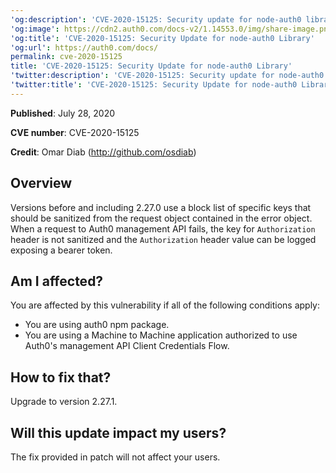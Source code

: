 ---
'og:description': 'CVE-2020-15125: Security update for node-auth0 library'
'og:image': https://cdn2.auth0.com/docs-v2/1.14553.0/img/share-image.png
'og:title': 'CVE-2020-15125: Security Update for node-auth0 Library'
'og:url': https://auth0.com/docs/
permalink: cve-2020-15125
title: 'CVE-2020-15125: Security Update for node-auth0 Library'
'twitter:description': 'CVE-2020-15125: Security update for node-auth0 library'
'twitter:title': 'CVE-2020-15125: Security Update for node-auth0 Library'
---
**Published**: July 28, 2020

**CVE number**: CVE-2020-15125

**Credit**: Omar Diab (http://github.com/osdiab)

## Overview

Versions before and including 2.27.0 use a block list of specific keys that should be sanitized from the request object contained in the error object. When a request to Auth0 <Tooltip tip="Management API: A product to allow customers to perform administrative tasks." cta="View Glossary" href="/docs/glossary?term=management+API">management API</Tooltip> fails, the key for `Authorization` header is not sanitized and the `Authorization` header value can be logged exposing a bearer token.

## Am I affected?

You are affected by this vulnerability if all of the following conditions apply:

* You are using auth0 npm package.
* You are using a Machine to Machine application authorized to use Auth0's management API Client Credentials Flow.

## How to fix that?

Upgrade to version 2.27.1.

## Will this update impact my users?

The fix provided in patch will not affect your users.
